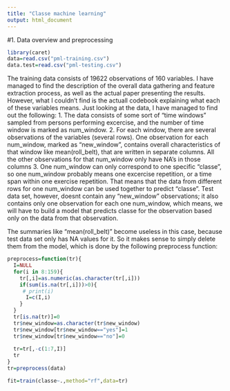 ```yaml
---
title: "Classe machine learning"
output: html_document
---
```

#1. Data overview and preprocessing

```r
library(caret)
data=read.csv("pml-training.csv")
data.test=read.csv("pml-testing.csv")
```

The training data consists of 19622 observations of 160 variables.
I have managed to find the description of the overall data gathering and feature extraction process, as well as the actual paper presenting the results.
However, what I couldn't find is the actuall codebook explaining what each of these variables means.
Just looking at the data, I have managed to find out the following:
1. The data consists of some sort of "time windows" sampled from persons performing excercise, and the number of time window is marked as num_window. 
2. For each window, there are several observations of the variables (several rows). One observation for each num_window, marked as "new_window", contains overall characteristics of that window like mean(roll_belt), that are written in separate columns. All the other observations for that num_window only have NA's in those columns
3. One num_window can only correspond to one specific "classe", so one num_window probably means one excercise repetition, or a time span within one exercise repetition. That means that the data from different rows for one num_window can be used together to predict "classe". 
Test data set, however, doesnt contain any "new_window" observations; it also contains only one observation for each one num_window, which means, we will have to build a model that predicts classe for the observation based only on the data from that observation.
  
  The summaries like "mean(roll_belt)" become useless in this case, because test data set only has NA values for it. So it makes sense to simply delete them from the model, which is done by the following preprocess function:


```r
preprocess=function(tr){
  I=NULL
  for(i in 8:159){
    tr[,i]=as.numeric(as.character(tr[,i]))
    if(sum(is.na(tr[,i]))>0){
     # print(i)
      I=c(I,i)
    } 
  }
  tr[is.na(tr)]=0
  tr$new_window=as.character(tr$new_window) 
  tr$new_window[tr$new_window=="yes"]=1 
  tr$new_window[tr$new_window=="no"]=0         
  
  tr=tr[,-c(1:7,I)]
  tr
}
tr=preprocess(data)
```

```r
fit=train(classe~.,method="rf",data=tr)
```

